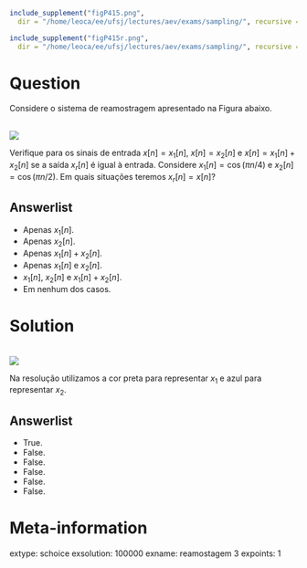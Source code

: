 ```r
include_supplement("figP415.png",
  dir = "/home/leoca/ee/ufsj/lectures/aev/exams/sampling/", recursive = TRUE)

include_supplement("figP415r.png",
  dir = "/home/leoca/ee/ufsj/lectures/aev/exams/sampling/", recursive = TRUE)
```


Question
========
Considere o sistema de reamostragem apresentado na Figura abaixo.

\
![](figP415.png) 

Verifique para os sinais de entrada $x[n] = x_1[n]$, $x[n] = x_2[n]$ e $x[n] = x_1[n] + x_2[n]$ se a saída $x_r[n]$ é igual à entrada.
Considere $x_1[n] = \cos(\pi n/4)$ e $x_2[n] = \cos(\pi n/2)$.
Em quais situações teremos $x_r[n] = x[n]$?

Answerlist
---------------
* Apenas $x_1[n]$.
* Apenas $x_2[n]$.
* Apenas $x_1[n] + x_2[n]$.
* Apenas $x_1[n]$ e $x_2[n]$.
* $x_1[n]$, $x_2[n]$ e $x_1[n] + x_2[n]$.
* Em nenhum dos casos.

Solution
========
\
![](figP415r.png)  

Na resolução utilizamos a cor preta para representar $x_1$ e azul para representar $x_2$.


Answerlist
----------
* True.
* False.
* False.
* False.
* False.
* False.

Meta-information
================
extype: schoice
exsolution: 100000
exname: reamostagem 3
expoints: 1
